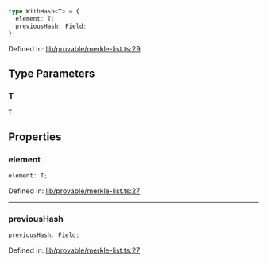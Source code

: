 ```ts
type WithHash<T> = {
  element: T;
  previousHash: Field;
};
```

Defined in: [lib/provable/merkle-list.ts:29](https://github.com/o1-labs/o1js/blob/fca908c243ee8e908efacaf73a882d48759e675a/src/lib/provable/merkle-list.ts#L29)

## Type Parameters

### T

`T`

## Properties

### element

```ts
element: T;
```

Defined in: [lib/provable/merkle-list.ts:27](https://github.com/o1-labs/o1js/blob/fca908c243ee8e908efacaf73a882d48759e675a/src/lib/provable/merkle-list.ts#L27)

***

### previousHash

```ts
previousHash: Field;
```

Defined in: [lib/provable/merkle-list.ts:27](https://github.com/o1-labs/o1js/blob/fca908c243ee8e908efacaf73a882d48759e675a/src/lib/provable/merkle-list.ts#L27)

